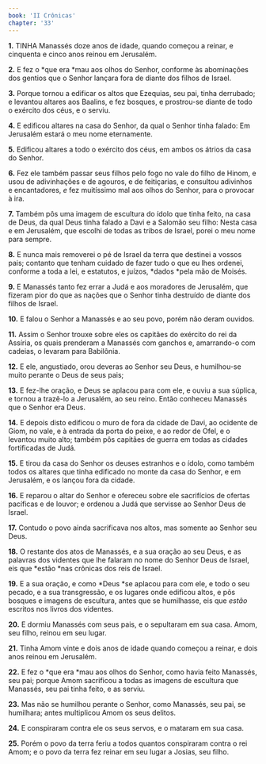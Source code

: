 ```yaml
---
book: 'II Crônicas'
chapter: '33'
---
```


**1.** TINHA Manassés doze anos de idade, quando começou a reinar, e cinquenta e cinco anos reinou em Jerusalém.

**2.** E fez o *que era *mau aos olhos do Senhor, conforme às abominações dos gentios que o Senhor lançara fora de diante dos filhos de Israel.

**3.** Porque tornou a edificar os altos que Ezequias, seu pai, tinha derrubado; e levantou altares aos Baalins, e fez bosques, e prostrou-se diante de todo o exército dos céus, e o serviu.

**4.** E edificou altares na casa do Senhor, da qual o Senhor tinha falado: Em Jerusalém estará o meu nome eternamente.

**5.** Edificou altares a todo o exército dos céus, em ambos os átrios da casa do Senhor.

**6.** Fez ele também passar seus filhos pelo fogo no vale do filho de Hinom, e usou de adivinhações e de agouros, e de feitiçarias, e consultou adivinhos e encantadores, *e* fez muitíssimo mal aos olhos do Senhor, para o provocar à ira.

**7.** Também pôs uma imagem de escultura do ídolo que tinha feito, na casa de Deus, da qual Deus tinha falado a Davi e a Salomão seu filho: Nesta casa e em Jerusalém, que escolhi de todas as tribos de Israel, porei o meu nome para sempre.

**8.** E nunca mais removerei o pé de Israel da terra que destinei a vossos pais; contanto que tenham cuidado de fazer tudo o que eu lhes ordenei, conforme a toda a lei, e estatutos, e juízos, *dados *pela mão de Moisés.

**9.** E Manassés tanto fez errar a Judá e aos moradores de Jerusalém, que fizeram pior do que as nações que o Senhor tinha destruído de diante dos filhos de Israel.

**10.** E falou o Senhor a Manassés e ao seu povo, porém não deram ouvidos.

**11.** Assim o Senhor trouxe sobre eles os capitães do exército do rei da Assíria, os quais prenderam a Manassés com ganchos e, amarrando-o com cadeias, o levaram para Babilônia.

**12.** E ele, angustiado, orou deveras ao Senhor seu Deus, e humilhou-se muito perante o Deus de seus pais;

**13.** E fez-lhe oração, e Deus se aplacou para com ele, e ouviu a sua súplica, e tornou a trazê-lo a Jerusalém, ao seu reino. Então conheceu Manassés que o Senhor era Deus.

**14.** E depois disto edificou o muro de fora da cidade de Davi, ao ocidente de Giom, no vale, e à entrada da porta do peixe, e ao redor de Ofel, e o levantou muito alto; também pôs capitães de guerra em todas as cidades fortificadas de Judá.

**15.** E tirou da casa do Senhor os deuses estranhos e o ídolo, como também todos os altares que tinha edificado no monte da casa do Senhor, e em Jerusalém, e os lançou fora da cidade.

**16.** E reparou o altar do Senhor e ofereceu sobre ele sacrifícios de ofertas pacíficas e de louvor; e ordenou a Judá que servisse ao Senhor Deus de Israel.

**17.** Contudo o povo ainda sacrificava nos altos, mas somente ao Senhor seu Deus.

**18.** O restante dos atos de Manassés, e a sua oração ao seu Deus, e as palavras dos videntes que lhe falaram no nome do Senhor Deus de Israel, eis que *estão *nas crônicas dos reis de Israel.

**19.** E a sua oração, e como *Deus *se aplacou para com ele, e todo o seu pecado, e a sua transgressão, e os lugares onde edificou altos, e pôs bosques e imagens de escultura, antes que se humilhasse, eis que *estão* escritos nos livros dos videntes.

**20.** E dormiu Manassés com seus pais, e o sepultaram em sua casa. Amom, seu filho, reinou em seu lugar.

**21.** Tinha Amom vinte e dois anos de idade quando começou a reinar, e dois anos reinou em Jerusalém.

**22.** E fez o *que era *mau aos olhos do Senhor, como havia feito Manassés, seu pai; porque Amom sacrificou a todas as imagens de escultura que Manassés, seu pai tinha feito, e as serviu.

**23.** Mas não se humilhou perante o Senhor, como Manassés, seu pai, se humilhara; antes multiplicou Amom os seus delitos.

**24.** E conspiraram contra ele os seus servos, e o mataram em sua casa.

**25.** Porém o povo da terra feriu a todos quantos conspiraram contra o rei Amom; e o povo da terra fez reinar em seu lugar a Josias, seu filho.